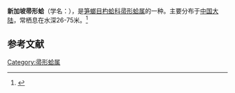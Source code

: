 {{Speciesbox
| name = 新加坡帚形蛤
| image = 
| image_width = 
| genus = Cardiomya
| species = singaporensis
| authority = (Hinds, 1843)
}}
'''新加坡帚形蛤'''（学名：''{{lang|la|Cardiomya singaporensis}}''），是[[笋螂目|笋螂目]][[杓蛤科|杓蛤科]][[帚形蛤属|帚形蛤属]]的一种。主要分布于[[中国大陆|中国大陆]]，常栖息在水深26-75米。<ref>{{cite web|url=http://shell.sinica.edu.tw/chinese/shellbase_detail.php?science_no=3959|title=国际贝库：新加坡帚形蛤|publisher=台湾贝类资料库|accessdate=2009-08-11|archive-date=2016-03-04|archive-url=https://web.archive.org/web/20160304102826/http://shell.sinica.edu.tw/chinese/shellbase_detail.php?science_no=3959|dead-url=no}}</ref>

== 参考文献 ==
{{reflist}}
{{Taxonbar|from=Q13455151}}

[[Category:帚形蛤属|Category:帚形蛤属]]